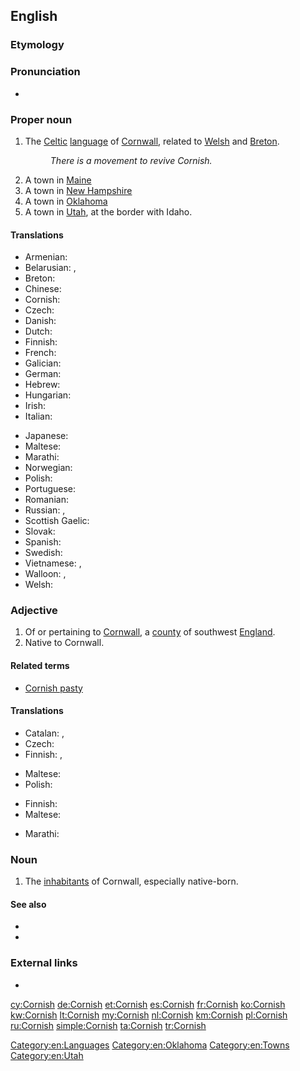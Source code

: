 ==English==

===Etymology===
{{affix|en|Cornwall|alt1=Corn(wall)|-ish}}

===Pronunciation===
* {{IPA|/ˈkɔːɹnɪʃ/|lang=en}}

===Proper noun===
{{wikipedia}}
{{en-proper noun}}

# The [[Celtic]] [[language]] of [[Cornwall]], related to [[Welsh]] and [[Breton]].
#: ''There is a movement to revive Cornish.''
# A town in [[Maine]]
# A town in [[New Hampshire]]
# A town in [[Oklahoma]]
# A town in [[Utah]], at the border with Idaho.

====Translations====
{{trans-top|Language}}
* Armenian: {{t|hy|կոռներեն|sc=Armn}}
* Belarusian: {{t|be|ко́рнская мо́ва|f|sc=Cyrl}}, {{t|be|ко́рнская|f|sc=Cyrl}}
* Breton: {{t+|br|kerneveureg}}
* Chinese: {{t|zh|康瓦耳语|tr=Kāng'wǎěr yǔ|sc=Hani}}
* Cornish: {{t+|kw|Kernewek}}
* Czech: {{t|cs|kornština|f}}
* Danish: {{t|da|kornisk}}
* Dutch: {{t+|nl|Cornisch}}
* Finnish: {{t+|fi|korni}}
* French: {{t+|fr|cornique|m}}
* Galician: {{t+|gl|córnico}}
* German: {{t+|de|Kornisch|n}}
* Hebrew: {{t|he|קורנית}}
* Hungarian: {{t+|hu|korni}}
* Irish: {{t|ga|Coirnis}}
* Italian: {{t|it|cornovagliese}}
{{trans-mid}}
* Japanese: {{t+|ja|コーンウォール語|tr=kōnwōru go}}
* Maltese: {{t|mt|Korniku|m}}
* Marathi: {{t|mr|कॉर्निश|f|tr=kǒrniśa|sc=Deva}}
* Norwegian: {{t|no|kornisk}}
* Polish: {{t|pl|kornijski|m}}
* Portuguese: {{t+|pt|córnico}}
* Romanian: {{t|ro|cornică}}
* Russian: {{t+|ru|корнуэльский|tr=kornuél’skij}}, {{t+|ru|корнский}}
* Scottish Gaelic: {{t|gd|Còrnais}}
* Slovak: {{t|sk|kornčina|f}}
* Spanish: {{t+|es|córnico}}
* Swedish: {{t+|sv|korniska}}
* Vietnamese: {{t-check|vi|[[tiếng]] [[xứ]] Cornwall}} {{attention|vi|2=was "[[tiếng]] [[xứ]] Cornwall" - assumed sum-of-parts; if an idiom, remove the wikilinks to the individual words. see [[User:Kephir/gadgets/xte#Translation_fixing]]}}, {{t-check|vi|[[tiếng]] [[Cornwall]]}} {{attention|vi|2=was "tiếng Cornwall" - assumed sum-of-parts; if an idiom, remove the wikilinks to the individual words. see [[User:Kephir/gadgets/xte#Translation_fixing]]}}
* Walloon: {{t|wa|Gayel des Cornouwayes}}, {{t|wa|Cornike}}
* Welsh: {{t+|cy|Cernyweg}}
{{trans-bottom}}

===Adjective===
{{en-adj|-}}

# Of or pertaining to [[Cornwall]], a [[county]] of southwest [[England]].
# Native to Cornwall.

====Related terms====
* [[Cornish pasty]]

====Translations====
{{trans-top|of Cornwall}}
* Catalan: {{t+|ca|còrnic|m}}, {{t|ca|cornuallès|m}}
* Czech: {{t+|cs|kornský}}
* Finnish: {{t|fi|cornwallilainen}}, {{t|fi|kornilainen}}
{{trans-mid}}
* Maltese: {{t|mt|korniku}}
* Polish: {{t|pl|kornwalijski|m}}
{{trans-bottom}}

{{trans-top|native to Cornwall}}
* Finnish: {{t|fi|kornilainen}}
* Maltese: {{t|mt|korniku}}
{{trans-mid}}
* Marathi: {{t|mr|कॉर्निश|tr=kǒrniśa|sc=Deva}}
{{trans-bottom}}

===Noun===
{{en-plural noun}}

# {{context|collectively|lang=en}} The [[inhabitant]]s of Cornwall, especially native-born.

====See also====
{{interwiktionary|code=kw}}
* {{websters-online}}
* {{langcat|kw}}

===External links===
* {{ISO 639|link=Ethnologue|1code=kw|code=cor}}

[[Category:en:Languages]]
[[Category:en:Oklahoma]]
[[Category:en:Towns]]
[[Category:en:Utah]]

[[cy:Cornish]]
[[de:Cornish]]
[[et:Cornish]]
[[es:Cornish]]
[[fr:Cornish]]
[[ko:Cornish]]
[[kw:Cornish]]
[[lt:Cornish]]
[[my:Cornish]]
[[nl:Cornish]]
[[km:Cornish]]
[[pl:Cornish]]
[[ru:Cornish]]
[[simple:Cornish]]
[[ta:Cornish]]
[[tr:Cornish]]